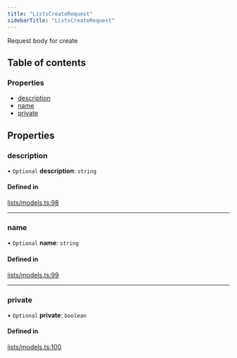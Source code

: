 ```yaml
---
title: "ListsCreateRequest"
sidebarTitle: "ListsCreateRequest"
---
```


Request body for create

## Table of contents

### Properties

- [description](/xdks/typescript/reference/interfaces/ListsCreateRequest#description)
- [name](/xdks/typescript/reference/interfaces/ListsCreateRequest#name)
- [private](/xdks/typescript/reference/interfaces/ListsCreateRequest#private)

## Properties

### description

• `Optional` **description**: `string`

#### Defined in

[lists/models.ts:98](https://github.com/xdevplatform/xdk/blob/298ca9350d035e40e7c8ee0753c50052819a41e2/xdk/typescript/src/lists/models.ts#L98)

___

### name

• `Optional` **name**: `string`

#### Defined in

[lists/models.ts:99](https://github.com/xdevplatform/xdk/blob/298ca9350d035e40e7c8ee0753c50052819a41e2/xdk/typescript/src/lists/models.ts#L99)

___

### private

• `Optional` **private**: `boolean`

#### Defined in

[lists/models.ts:100](https://github.com/xdevplatform/xdk/blob/298ca9350d035e40e7c8ee0753c50052819a41e2/xdk/typescript/src/lists/models.ts#L100)
